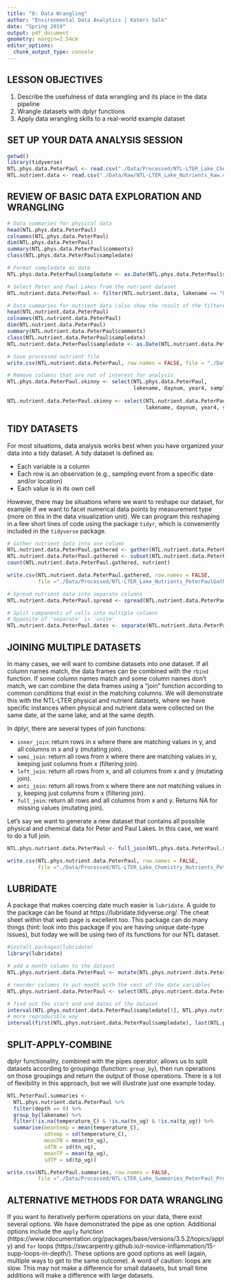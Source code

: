 ```yaml
---
title: "8: Data Wrangling"
author: "Environmental Data Analytics | Kateri Salk"
date: "Spring 2019"
output: pdf_document
geometry: margin=2.54cm
editor_options: 
  chunk_output_type: console
---
```


## LESSON OBJECTIVES
1. Describe the usefulness of data wrangling and its place in the data pipeline
2. Wrangle datasets with dplyr functions
3. Apply data wrangling skills to a real-world example dataset

## SET UP YOUR DATA ANALYSIS SESSION

```r
getwd()
library(tidyverse)
NTL.phys.data.PeterPaul <- read.csv("./Data/Processed/NTL-LTER_Lake_ChemistryPhysics_PeterPaul_Processed.csv")
NTL.nutrient.data <- read.csv("./Data/Raw/NTL-LTER_Lake_Nutrients_Raw.csv")
```

## REVIEW OF BASIC DATA EXPLORATION AND WRANGLING
```r
# Data summaries for physical data
head(NTL.phys.data.PeterPaul)
colnames(NTL.phys.data.PeterPaul)
dim(NTL.phys.data.PeterPaul)
summary(NTL.phys.data.PeterPaul$comments)
class(NTL.phys.data.PeterPaul$sampledate)

# Format sampledate as date
NTL.phys.data.PeterPaul$sampledate <- as.Date(NTL.phys.data.PeterPaul$sampledate, format = "%m/%d/%y")

# Select Peter and Paul Lakes from the nutrient dataset
NTL.nutrient.data.PeterPaul <- filter(NTL.nutrient.data, lakename == "Paul Lake" | lakename == "Peter Lake")

# Data summaries for nutrient data (also show the result of the filtered columns as 0)
head(NTL.nutrient.data.PeterPaul)
colnames(NTL.nutrient.data.PeterPaul)
dim(NTL.nutrient.data.PeterPaul)
summary(NTL.nutrient.data.PeterPaul$comments)
class(NTL.nutrient.data.PeterPaul$sampledate)
NTL.nutrient.data.PeterPaul$sampledate <- as.Date(NTL.nutrient.data.PeterPaul$sampledate, format = "%m/%d/%y")

# Save processed nutrient file
write.csv(NTL.nutrient.data.PeterPaul, row.names = FALSE, file = "./Data/Processed/NTL-LTER_Lake_Nutrients_PeterPaul_Processed.csv")

# Remove columns that are not of interest for analysis
NTL.phys.data.PeterPaul.skinny <- select(NTL.phys.data.PeterPaul, 
                                         lakename, daynum, year4, sampledate:irradianceDeck)
  
NTL.nutrient.data.PeterPaul.skinny <- select(NTL.nutrient.data.PeterPaul, 
                                             lakename, daynum, year4, sampledate, depth:po4)
```


## TIDY DATASETS

For most situations, data analysis works best when you have organized your data into a tidy dataset. A tidy dataset is defined as: 

* Each variable is a column
* Each row is an observation (e.g., sampling event from a specific date and/or location)
* Each value is in its own cell

However, there may be situations where we want to reshape our dataset, for example if we want to facet numerical data points by measurement type (more on this in the data visualization unit). We can program this reshaping in a few short lines of code using the package `tidyr`, which is conveniently included in the `tidyverse` package. 

```r
# Gather nutrient data into one column
NTL.nutrient.data.PeterPaul.gathered <- gather(NTL.nutrient.data.PeterPaul.skinny, "nutrient", "concentration", tn_ug:po4) # put column name in nutrient and the result of the 5 columns in concentration, fill with NA
NTL.nutrient.data.PeterPaul.gathered <- subset(NTL.nutrient.data.PeterPaul.gathered, !is.na(concentration))
count(NTL.nutrient.data.PeterPaul.gathered, nutrient)

write.csv(NTL.nutrient.data.PeterPaul.gathered, row.names = FALSE, 
          file ="./Data/Processed/NTL-LTER_Lake_Nutrients_PeterPaulGathered_Processed.csv")

# Spread nutrient data into separate columns
NTL.nutrient.data.PeterPaul.spread <- spread(NTL.nutrient.data.PeterPaul.gathered, nutrient, concentration)

# Split components of cells into multiple columns
# Opposite of 'separate' is 'unite'
NTL.nutrient.data.PeterPaul.dates <- separate(NTL.nutrient.data.PeterPaul.skinny, sampledate, c("Y", "m", "d"))

```

## JOINING MULTIPLE DATASETS
In many cases, we will want to combine datasets into one dataset. If all column names match, the data frames can be combined with the `rbind` function. If some column names match and some column names don't match, we can combine the data frames using a "join" function according to common conditions that exist in the matching columns. We will demonstrate this with the NTL-LTER physical and nutrient datasets, where we have specific instances when physical and nutrient data were collected on the same date, at the same lake, and at the same depth. 

In dplyr, there are several types of join functions: 

* `inner_join`: return rows in x where there are matching values in y, and all columns in x and y (mutating join).
* `semi_join`: return all rows from x where there are matching values in  y, keeping just columns from x (filtering join).
* `left_join`: return all rows from x, and all columns from x and y (mutating join).
* `anti_join`: return all rows from x where there are *not* matching values in y, keeping just columns from x (filtering join).
* `full_join`: return all rows and all columns from x and y. Returns NA for missing values (mutating join).

Let's say we want to generate a new dataset that contains all possible physical and chemical data for Peter and Paul Lakes. In this case, we want to do a full join.

```r

NTL.phys.nutrient.data.PeterPaul <- full_join(NTL.phys.data.PeterPaul.skinny, NTL.nutrient.data.PeterPaul.skinny)

write.csv(NTL.phys.nutrient.data.PeterPaul, row.names = FALSE, 
          file ="./Data/Processed/NTL-LTER_Lake_Chemistry_Nutrients_PeterPaul_Processed.csv")

```

## LUBRIDATE

A package that makes coercing date much easier is `lubridate`. A guide to the package can be found at https://lubridate.tidyverse.org/. The cheat sheet within that web page is excellent too. This package can do many things (hint: look into this package if you are having unique date-type issues), but today we will be using two of its functions for our NTL dataset. 

```r
#install.packages(lubridate)
library(lubridate)

# add a month column to the dataset
NTL.phys.nutrient.data.PeterPaul <- mutate(NTL.phys.nutrient.data.PeterPaul, month = month(sampledate)) 

# reorder columns to put month with the rest of the date variables
NTL.phys.nutrient.data.PeterPaul <- select(NTL.phys.nutrient.data.PeterPaul, lakename, year4, month, sampledate:po4)

# find out the start and end dates of the dataset
interval(NTL.phys.nutrient.data.PeterPaul$sampledate[1], NTL.phys.nutrient.data.PeterPaul$sampledate[23372])
# more reproducible way
interval(first(NTL.phys.nutrient.data.PeterPaul$sampledate), last(NTL.phys.nutrient.data.PeterPaul$sampledate))
```


## SPLIT-APPLY-COMBINE

dplyr functionality, combined with the pipes operator, allows us to split datasets according to groupings (function: `group_by`), then run operations on those groupings and return the output of those operations. There is a lot of flexibility in this approach, but we will illustrate just one example today.

```r
NTL.PeterPaul.summaries <- 
  NTL.phys.nutrient.data.PeterPaul %>%
  filter(depth == 0) %>%
  group_by(lakename) %>%
  filter(!is.na(temperature_C) & !is.na(tn_ug) & !is.na(tp_ug)) %>%
  summarise(meantemp = mean(temperature_C), 
            sdtemp = sd(temperature_C), 
            meanTN = mean(tn_ug), 
            sdTN = sd(tn_ug), 
            meanTP = mean(tp_ug), 
            sdTP = sd(tp_ug))

write.csv(NTL.PeterPaul.summaries, row.names = FALSE, 
          file ="./Data/Processed/NTL-LTER_Lake_Summaries_PeterPaul_Processed.csv")

```

## ALTERNATIVE METHODS FOR DATA WRANGLING

If you want to iteratively perform operations on your data, there exist several options. We have demonstrated the pipe as one option. Additional options include the `apply` function (https://www.rdocumentation.org/packages/base/versions/3.5.2/topics/apply) and `for` loops (https://swcarpentry.github.io/r-novice-inflammation/15-supp-loops-in-depth/). These options are good options as well (again, multiple ways to get to the same outcome). A word of caution: loops are slow. This may not make a difference for small datasets, but small time additions will make a difference with large datasets.